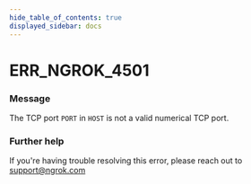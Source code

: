```yaml
---
hide_table_of_contents: true
displayed_sidebar: docs
---
```



# ERR_NGROK_4501

### Message

The TCP port `PORT` in `HOST` is not a valid numerical TCP port.

<ErrorDetails error="err_ngrok_4501" />

### Further help

If you're having trouble resolving this error, please reach out to [support@ngrok.com](mailto:support@ngrok.com?subject=Help%20with%20ERR_NGROK_4501)
